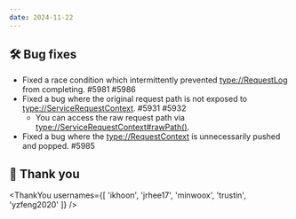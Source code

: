 ```yaml
---
date: 2024-11-22
---
```


## 🛠️ Bug fixes

- Fixed a race condition which intermittently prevented <type://RequestLog> from completing. #5981 #5986
- Fixed a bug where the original request path is not exposed to <type://ServiceRequestContext>. #5931 #5932
  - You can access the raw request path via <type://ServiceRequestContext#rawPath()>.
- Fixed a bug where the <type://RequestContext> is unnecessarily pushed and popped. #5985

## 🙇 Thank you

<ThankYou usernames={[
  'ikhoon',
  'jrhee17',
  'minwoox',
  'trustin',
  'yzfeng2020'
]} />

